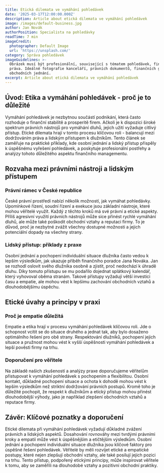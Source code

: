 ```yaml
---
title: Etická dilemata ve vymáhání pohledávek
date: '2025-03-17T12:00:00.000Z'
description: Article about etická dilemata ve vymáhání pohledávek
image: /images/default-business.jpg
author: Jan Novák
authorPosition: Specialista na pohledávky
readTime: 7 min
imageCredit:
  photographer: Default Image
  url: 'https://unsplash.com/'
category: Správa pohledávek
imageGuidelines: >-
  Obrázek musí být profesionální, související s tématem pohledávek, financí nebo
  práva. Ideálně fotografie kanceláří, právních dokumentů, finančních grafů nebo
  obchodních jednání.
excerpt: Article about etická dilemata ve vymáhání pohledávek
---
```

## Úvod: Etika a vymáhání pohledávek - proč je to důležité

Vymáhání pohledávek je nezbytnou součástí podnikání, která často rozhoduje o finanční stabilitě a prosperitě firem. Ačkoli je k dispozici široké spektrum právních nástrojů pro vymáhání dluhů, jejich užití vyžaduje citlivý přístup. Etické dilemata hrají v tomto procesu klíčovou roli - balancují mezi dodržováním práva a lidským přístupem k dlužníkům. Tento článek se zaměřuje na praktické příklady, kde osobní jednání a lidský přístup přispěly k úspěšnému vyřešení pohledávek, a poskytuje profesionální postřehy a analýzy tohoto důležitého aspektu finančního managementu.

## Rozvaha mezi právními nástroji a lidským přístupem

### Právní rámec v České republice

České právní prostředí nabízí několik možností, jak vymáhat pohledávky. Upomínkové řízení, soudní řízení a exekuce jsou základní nástroje, které mohou věřitelé využít. Každý z těchto kroků má své právní a etické aspekty. Příliš agresivní využití právních nástrojů může sice přinést rychlé vymáhání dluhů, ale může také poškodit obchodní vztahy a reputaci firmy. To je důvod, proč je nezbytné zvážit všechny dostupné možnosti a jejich potenciální dopady na všechny strany.

### Lidský přístup: příklady z praxe

Osobní jednání a pochopení individuální situace dlužníka často vedou k lepším výsledkům, jak ukazuje příběh finančního poradce Jana Nováka. Jan se rozhodl oslovit svého dlužníka osobně a zjistit, proč nedochází k úhradě dluhu. Díky tomuto přístupu se mu podařilo dojednat splátkový kalendář, který vyhovoval oběma stranám. Takové přístupy vyžadují větší investici času a empatie, ale mohou vést k lepšímu zachování obchodních vztahů a dlouhodobějšímu úspěchu.

## Etické úvahy a principy v praxi

### Proč je empatie důležitá

Empatie a etika hrají v procesu vymáhání pohledávek klíčovou roli. Jde o schopnost vcítit se do situace druhého a jednat tak, aby bylo dosaženo optimálního řešení pro obě strany. Respektování dlužníků, pochopení jejich situace a pružnost mohou vést k vyšší úspěšnosti vymáhání pohledávek a lepší pověsti firmy na trhu.

### Doporučení pro věřitele

Na základě našich zkušeností a analýzy praxe doporučujeme věřitelům přistupovat k vymáhání pohledávek s pochopením a flexibilitou. Osobní kontakt, důkladné pochopení situace a ochota k dohodě mohou vést k lepším výsledkům než striktní dodržování právních postupů. Kromě toho je důležité pochopit, že respekt k dlužníkům a etický přístup mohou přinést dlouhodobější výhody, jako je například zlepšení obchodních vztahů a reputace firmy.

## Závěr: Klíčové poznatky a doporučení

Etické dilemata při vymáhání pohledávek vyžadují důkladné zvážení právních a lidských aspektů. Dosahování rovnováhy mezi tvrdými právními kroky a empatií může vést k úspěšnějším a etičtějším výsledkům. Osobní jednání a pochopení individuální situace dlužníka jsou klíčové faktory pro úspěšné řešení pohledávek. Věřitelé by měli rozvíjet etické a empatické postupy, které nejen zlepšují obchodní vztahy, ale také posilují jejich pozici na trhu. Tento přístup, podpořený etickými principy, může inspirovat věřitele k tomu, aby se zaměřili na dlouhodobé vztahy a pozitivní obchodní praktiky.
